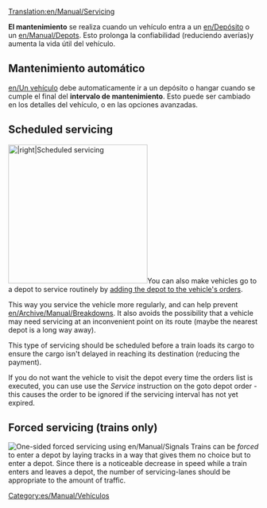 [[Translation:en/Manual/Servicing]]
{{es/Traducción|en/Manual/Servicing|0}}

'''El mantenimiento''' se realiza cuando un vehículo entra a un [[en/Depósito]] o un [[en/Manual/Depots]]. Esto prolonga la confiabilidad (reduciendo averías)y aumenta la vida útil del vehículo.

==Mantenimiento automático==
[[en/Un vehículo]] debe automaticamente ir a un depósito o hangar cuando se cumple el final del '''intervalo de mantenimiento'''. Esto puede ser cambiado en los detalles del vehículo, o en las opciones avanzadas. 

==Scheduled servicing==
[[File:en/Manual/Scheduled servicing.png|thumb|280px||right|Scheduled servicing]]You can also make vehicles go to a depot to service routinely by [[en/Archive/Manual/Settings/Allow goto depot orders|adding the depot to the vehicle's orders]]. 

This way you service the vehicle more regularly, and can help prevent [[en/Archive/Manual/Breakdowns]]. It also avoids the possibility that a vehicle may need servicing at an inconvenient point on its route (maybe the nearest depot is a long way away). 

This type of servicing should be scheduled before a train loads its cargo to ensure the cargo isn't delayed in reaching its destination (reducing the payment).

If you do not want the vehicle to visit the depot every time the orders list is executed, you can use use the ''Service'' instruction on the goto depot order - this causes the order to be ignored if the servicing interval has not yet expired.

==Forced servicing (trains only)==
[[File:en/Manual/Forced servicing.png|thumb|right|One-sided forced servicing using [[en/Manual/Signals]]]]
Trains can be ''forced'' to enter a depot by laying tracks in a way that gives them no choice but to enter a depot. Since there is a noticeable decrease in speed while a train enters and leaves a depot, the number of servicing-lanes should be appropriate to the amount of traffic.

[[Category:es/Manual/Vehículos]]